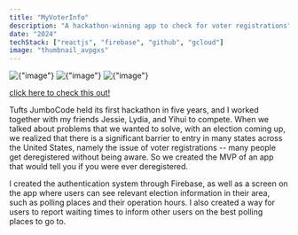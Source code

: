 ```yaml
---
title: "MyVoterInfo"
description: "A hackathon-winning app to check for voter registrations"
date: "2024"
techStack: ["reactjs", "firebase", "github", "gcloud"]
image: "thumbnail_avpgxs"
---
```



<div className="flex w-full justify-center">
  <CldImage
    src="17087130827741_mkni0s"
    crop={{
      type: "fill",
      source: true,
    }}
    class="rounded-2xl"
  />
</div>
<div className="project-hero-image-container">
  <Image src={Fridgelink1} alt={"image"} className="project-hero-image" />
  <Image src={Fridgelink2} alt={"image"} className="project-hero-image" />
  <Image src={Fridgelink3} alt={"image"} className="project-hero-image" />
</div>

[click here to check this out!](https://keep-mass-beautiful.vercel.app/Demo)

<SectionTitle title="OVERVIEW" />

Tufts JumboCode held its first hackathon in five years, and I worked together with
my friends Jessie, Lydia, and Yihui to compete. When we talked about problems that
we wanted to solve, with an election coming up, we realized that there is a significant
barrier to entry in many states across the United States, namely the issue of
voter registrations -- many people get deregistered without being aware. So
we created the MVP of an app that would tell you if you were ever deregistered.

<SectionTitle title="MY INVOLVEMENT" />

I created the authentication system through Firebase, as well as a screen on the
app where users can see relevant election information in their area, such as
polling places and their operation hours. I also created a way for users to report
waiting times to inform other users on the best polling places to go to.
